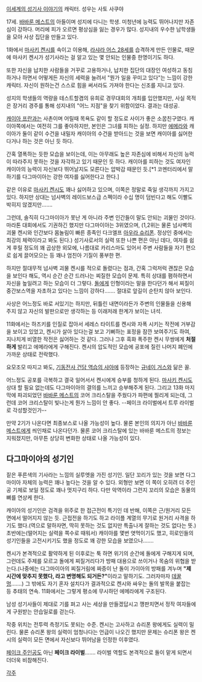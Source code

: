 [[이세계의 성기사 이야기]]의 캐릭터. 성우는 사토 사쿠야

17세. [[바바룬 메스트]]의 아들이며 성지에 다니는 학생. 미청년에 능력도 뛰어나지만 자존심이 강하다. 머리에 피가 오르면 평상심을 잃는 경우가 많다. 성지내의 우수한 남학생들을 모아 사상 집단을 만들고 있다. 

1화에서 [[마사키 켄시]]를 속이고 이용해, [[라샤라 어스 28세]]를 습격하게 만든 인물로, 때문에 마사키 켄시가 성기사라는 걸 알고 있는 몇 안되는 인물중 한명이기도 하다.

또한 자신을 납치한 사람들을 거꾸로 고용하거나, 납치한 집단의 대장인 여성하고 동침하거나 하면서 어떻게든 자신의 세력을 늘려서 "뭔가 일을 꾸미고 있다"는 느낌이 강한 캐릭터. 자신이 원하는건 스스로 힘을 써서라도 가져야 한다는 신조를 지니고 있다. 

성지의 학생들의 역량을 테스트할겸의 유희로 경무대회의 개최를 입안했지만, 사실 목적은 장거리 경주를 통해 성지내의 "어느 지점"을 찾기 위함이었다. 결과는 대성공.

[[캐이아 프란]]과는 사촌이며 어릴때 목욕도 같이 할 정도로 사이가 좋은 소꿉친구였다. 캐이아쪽에서는 여전히 그를 좋아하지만, 본인은 그녀를 피하는 실정. 하지만 [[에메라]]와 캐이아가 둘이 같이 수건을 내밀자 캐이아의 수건을 받아드는 것을 보면 캐이아를 싫어한다거나 하는 것은 아닌 듯 하다.

간혹 열폭하는 듯한 모습을 보이는데, 이는 아무래도 높은 자존심에 비해서 자신의 능력이 따라주지 못하는 것을 자각하고 있기 때문인 듯 하다. 캐이아를 피하는 것도 여자인 캐이아의 능력이 자신보다 뛰어날지도 모른다는 압박감 때문인 듯.[*1 코멘터리에서 말하기를 다그마이아는 강한 여자를 싫어한다고 한다.]

같은 이유로 [[마사키 켄시]]도 꽤나 싫어하고 있으며, 이쪽은 정말로 죽일 생각까지 가지고 있다. 하지만 상대는 넘사벽의 레이드보스급 스펙이라 수십 명이 덤빈다고 해도 이빨도 박히지 않겠지만…….

그런데, 솔직히 다그마이아가 못난 게 아니라 주변 인간들이 말도 안되는 괴물인 것이다. 마라톤 대회에서도 기권하긴 했지만 다그마이아는 3위였으며, (1,2위는 물론 넘사벽의 괴물 켄시와 인간보다 몸놀림이 빠른 종족인 다크엘프 [[아우라 슈리폰]]. 정상인 중에서는 최강의 체력이라고 봐도 된다.) 성기사로서의 실력 또한 나쁜 편은 아닌 데다, 여자를 쉽게 후릴 정도의 꽤 곱상한 외모에, 나름대로 카리스마도 있어서 주변 사람들을 자기 편으로 쉽게 끌어모으는 등 꽤나 엄친아 기질이 풍부한 편. 

하지만 절대무적 넘사벽 괴물 켄시를 적으로 돌렸다는 점과, 간혹 그럭저럭 괜찮은 모습을 보인다 해도, 역시 순간 순간 드러나는 찌질한 모습이 문제. 특히 상대를 폄하하면서 자신을 높일려고 하는 모습이 더 그렇다. [[돌]]에게 인형이라는 말을 한다던가 해서 찌질이 중간보스역을 자초하고 있다는 느낌이 강하다……. 절대로 앞길이 순탄치 않아 보인다.

사상은 어느정도 바로 서있기는 하지만, 뒤틀린 내면이라든가 주변의 인물들을 신용해 주지 않고 자신의 발판으로만 생각하는 등 이래저래 한계가 보이는 녀석.

11화에서는 하즈키를 인질로 잡아서 세레스 타이트를 켄시와 자폭 시키는 작전에 거부감을 보이고 있었고, 켄시가 살아 있다는걸 보고 기뻐하는 표정을 잠깐 보여주기도 하여, 지나치게 비열한 작전은 싫어하는 것 같다. 그러나 그후 흑화 폭주한 켄시 무쌍에게 '''처절하게''' 발리고 에메라에게 구해진다. 켄시의 압도적인 모습에 공포에 질린 나머지 폐인에 가까운 상태로 전락했다. 

요모조모 따지고 봐도, [[기동전사 건담 역습의 샤아]]에 등장하는 [[규네이 거스]]와 닮은 꼴. 

어느정도 공포를 극복하고 결국 일어서서 켄시에게 승부를 청하게 된다. [[마사키 켄시]]도 상대 할 필요 없는데도 다그마이아의 결의를 느끼고 승부해주게 된다. 그리고 13화 마지막에 파괴되었던 [[바바룬 메스트]]의 코어 크리스탈을 주웠다가 파편에 찔리게 되는데, 그런데 코어 크리스탈이 빛나는게 뭔가 느낌이 안 좋다. --페이크 라이벌에서 트루 라이벌로 각성할것인가--

만약 2기가 나온다면 최종보스로 나올 가능성이 높다. 물론 본인의 의지가 아닌 [[바바룬 메스트]]에게 씌인채로 나온다던가. 물론 코어 크리스탈에 있는 바바룬 메스트의 정보는 지워졌지만, 아무튼 상당히 변화한 상태로 나올 가능성이 있다.

== 다그마이아의 성기인 ==
짙은 푸른색의 기사라는 느낌의 실루엣을 가진 성기인. 일단 꼬리가 있는 것을 보면 다그마이아 자체의 능력은 꽤나 높다는 것을 알 수 있다. 외형만 보면 이 쪽이 오히려 더 주인공 기체로 보일 정도로 꽤나 멋지구리 하다. 다만 악역이라 그런지 꼬리의 모습은 동물의 뼈를 연상케 한다.

캐이아의 성기인은 검격을 위주로 한 접근전이 특기인 데 반해, 이쪽은 근/원거리 모든 면에서 떨어지지 않는 듯. 근접전을 하기도 하고 라이플 계열의 무기로 원거리 사격을 하기도 했다.(역으로 말하자면, 딱히 못하는 것도 없지만 특출나게 잘하는 것도 없다는 뜻.) 초반에는(떨어지는 실력을 쪽수로 때워서) 캐이아를 몇번 엿먹이기도 했고, 히로인들의 성기인들을 고전시키기도 했을 정도로 꽤 강한 모습을 보였으나……. 

켄시가 본격적으로 활약하게 된 이후로는 툭 하면 위기의 순간에 돌에게 구해지게 되며, 그런데도 주제를 모르고 돌에게 찌질거리다가 방패 대용으로 쓰이거나 목숨의 위협을 받는다.(나중에는 다그마이아의 찌질거림에 짜증이 난 돌이 가이아의 방패를 겨누며 '''"제 시간에 맞추지 못했다, 라고 변명해도 되거든?"'''이라고 말하기도. 그러자마자 [[데꿀멍]]…….) 그 밖에도 자기 혼자 설치다가 결과적으로 켄시와 싸우는 돌의 발목을 붙잡는 등 추태의 연속. 11화에서는 그렇게 평소에 무시하던 에메라에게 구조된다. 

남성 성기사들이 제대로 기를 펴고 사는 세상을 만들겠답시고 깽판치면서 정작 여자들에게 구원받는 안습일로를 걷는다. 

작중 위치는 전투력 측정기도 못되는 수준. 켄시는 고사하고 슈리폰 왕에게도 실력이 밀린다. 물론 슈리폰 왕의 실력이 엄청나다는 언급이 나오긴 했지만 문제는 슈리폰 왕은 켄시의 실력이 모든 면에서 자신보다 뛰어남을 인정한 이후였다. 

[[페이크 주인공]]도 아닌 '''페이크 라이벌'''……. 라이벌 역할도 본격적으로 돌이 맡게 되면서 더더욱 비참해진다.

[[각주]]
